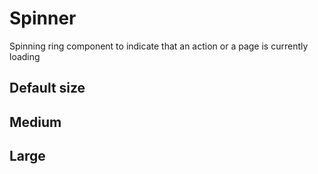 
<Meta title="Components/Spinner" />

# Spinner

Spinning ring component to indicate that an action or a page is currently loading

## Default size

<Preview>
  <div className="p-spinner" />
</Preview>

## Medium

<Preview>
  <div className="p-spinner p-spinner__m" />
</Preview>

## Large

<Preview>
  <div className="p-spinner p-spinner__l" />
</Preview>
